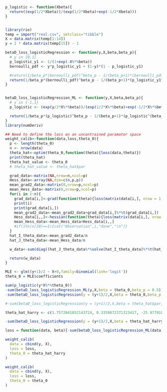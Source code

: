 ```r

p_logistic <- function(Xbeta){
  return((exp(1/2*Xbeta))/(exp(1/2*Xbeta)+exp(-1/2*Xbeta)))
}


library(rio)
temp = import("real.csv", setclass="tibble")
X = data.matrix(temp[1:14])
y = 2 * data.matrix(temp[15]) - 1

betaD_loss_logisticRegression <- function(y,X,beta,beta_p){
  # y in {0,1}
  p_logistic_y1 <- 1/(1+exp(-X%*%beta))
  bernoulli_pdf <- y*p_logistic_y1 + (1-y)*(1 - p_logistic_y1)

  #return(1/beta_p*(bernoulli_pdf)^beta_p - 1/(beta_p+1)*(bernoulli_pdf^(beta_p+1)+(1-bernoulli_pdf)^(beta_p+1)))
  return(1/beta_p*(bernoulli_pdf)^beta_p - 1/(beta_p+1)*(p_logistic_y1^(beta_p+1)+(1-p_logistic_y1)^(beta_p+1)))
}


betaD_loss_logisticRegression_ML <- function(y,X,beta,beta_p){
  # y in {-1,1}
  p_logistic <- (exp(y/2*X%*%beta))/(exp(1/2*X%*%beta)+exp(-1/2*X%*%beta))

  return(1/beta_p*(p_logistic)^beta_p - 1/(beta_p+1)*(p_logistic^(beta_p+1)+(1-p_logistic)^(beta_p+1)))
}
library(numDeriv)

## Need to define the loss on an uncontrained paramater space
weight_calib<-function(data,loss,theta_0){
  p <- length(theta_0)
  n <- nrow(data)
  theta_hat<-optim(theta_0,function(theta){loss(data,theta)})
  print(theta_hat)
  theta_hat_value <- theta_0
  # theta_hat_value <- theta_hat$par

  grad_data<-matrix(NA,nrow=n,ncol=p)
  Hess_data<-array(NA,dim=c(n,p,p))
  mean_grad2_data<-matrix(0,nrow=p,ncol=p)
  mean_Hess_data<-matrix(0,nrow=p,ncol=p)
  for(i in 1:n){
    grad_data[i,]<-grad(function(theta){loss(matrix(data[i,], nrow = 1, ncol = p+1),theta)},theta_hat_value)
    print(i)
    print(grad_data[i,])
    mean_grad2_data<-mean_grad2_data+grad_data[i,]%*%t(grad_data[i,])
    Hess_data[i,,]<-hessian(function(theta){loss(matrix(data[i,], nrow = 1, ncol = p+1),theta)},theta_hat_value)
    mean_Hess_data<-mean_Hess_data+Hess_data[i,,]
    #if(i%%(n/20)==1){cat("Observation",i,"done","\n")}
  }
  hat_I_theta_data<-mean_grad2_data/n
  hat_J_theta_data<-mean_Hess_data/n

  w_data<-sum(diag((hat_J_theta_data%*%solve(hat_I_theta_data)%*%t(hat_J_theta_data))))/sum(diag(hat_J_theta_data))

  return(w_data)
}

MLE <- glm((y+1)/2 ~ X+0,family=binomial(link='logit'))
theta_0 = MLE$coefficients

sum(p_logistic(y*X%*%theta_0))
-sum(betaD_loss_logisticRegression_ML(y,X,beta = theta_0,beta_p = 0.5))
-sum(betaD_loss_logisticRegression(y = (y+1)/2,X,beta = theta_0,beta_p = 0.5))

#-sum(betaD_loss_logisticRegression(y = (y+1)/2,X,beta = theta_hat$par,beta_p = 0.5))

theta_hat_harry <- c(1.7572841852143724, 0.3359872371323417, -25.97791835157776, 11.704911028117376, -0.41085970748581796, -0.05370371242622981, -2.344834002392131, 6.4107934964343904, 0.5819309695257637, -2.5623446702240007, -10.504772917805171, 7.127774957069898, -10.275988946116208, -11.812922726909788)

-sum(betaD_loss_logisticRegression(y = (y+1)/2,X,beta = theta_hat_harry,beta_p = 0.5))

loss = function(data, beta){-sum(betaD_loss_logisticRegression_ML(data[,1],data[,-1],beta,0.5))}

weight_calib(
  data = cbind(y, X),
  loss = loss,
  theta_0 = theta_hat_harry
)

weight_calib(
  data = cbind(y, X),
  loss = loss,
  theta_0 = theta_0
)

```
